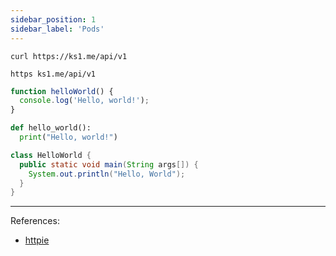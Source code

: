 ---
sidebar_position: 1
sidebar_label: 'Pods'
---



<Tabs>
<TabItem value="cr" label="curl">

```cr
curl https://ks1.me/api/v1
```

</TabItem>
<TabItem value="ht" label="Httpie">

```ht
https ks1.me/api/v1
```

</TabItem>
</Tabs>

<Tabs>
<TabItem value="js" label="JavaScript">

```js
function helloWorld() {
  console.log('Hello, world!');
}
```

</TabItem>
<TabItem value="py" label="Python">

```py
def hello_world():
  print("Hello, world!")
```

</TabItem>
<TabItem value="java" label="Java">

```java
class HelloWorld {
  public static void main(String args[]) {
    System.out.println("Hello, World");
  }
}
```

</TabItem>
</Tabs>

--- 

References: 

* [httpie](https://httpie.io/docs/cli)
